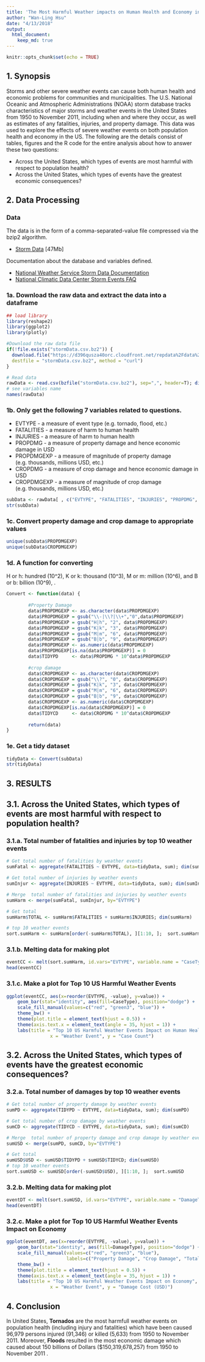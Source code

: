 ```yaml
---
title: 'The Most Harmful Weather impacts on Human Health and Economy in the US'
author: "Wan-Ling Hsu"
date: "4/13/2018"
output: 
  html_document:
    keep_md: true
---
```


```r
knitr::opts_chunk$set(echo = TRUE)
```

## 1. Synopsis
Storms and other severe weather events can cause both human health and economic problems for communities and municipalities. The U.S. National Oceanic and Atmospheric Administrations (NOAA) storm database tracks characteristics of major storms and weather events in the United States from 1950 to November 2011, including when and where they occur, as well as estimates of any fatalities, injuries, and property damage. This data was used to explore the effects of severe weather events on both population health and economy in the US. The following are the details consist of tables, figures and the R code for the entire analysis about how to answer these two questions:  

* Across the United States, which types of events are most harmful with respect to population health?
* Across the United States, which types of events have the greatest economic consequences?

## 2. Data Processing
### Data
The data is in the form of a comma-separated-value file compressed via the bzip2 algorithm. 

* [Storm Data](https://d396qusza40orc.cloudfront.net/repdata%2Fdata%2FStormData.csv.bz2) [47Mb]

Documentation about the database and variables defined.

* [National Weather Service Storm Data Documentation](https://d396qusza40orc.cloudfront.net/repdata%2Fpeer2_doc%2Fpd01016005curr.pdf)
* [National Climatic Data Center Storm Events FAQ](https://d396qusza40orc.cloudfront.net/repdata%2Fpeer2_doc%2FNCDC%20Storm%20Events-FAQ%20Page.pdf)

### 1a. Download the raw data and extract the data into a dataframe
```r
## load library
library(reshape2)
library(ggplot2)
library(plotly)

#Download the raw data file
if(!file.exists("stormData.csv.bz2")) {
  download.file("https://d396qusza40orc.cloudfront.net/repdata%2Fdata%2FStormData.csv.bz2",
  destfile = "stormData.csv.bz2", method = "curl")
}

# Read data
rawData <- read.csv(bzfile("stormData.csv.bz2"), sep=",", header=T); dim(rawData)
# see variables name
names(rawData)
```

### 1b. Only get the following 7 variables related to questions.
* EVTYPE     - a measure of event type (e.g. tornado, flood, etc.)
* FATALITIES - a measure of harm to human health
* INJURIES   - a measure of harm to human health
* PROPDMG    - a measure of property damage and hence economic damage in USD
* PROPDMGEXP - a measure of magnitude of property damage (e.g. thousands, millions USD, etc.)
* CROPDMG    - a measure of crop damage and hence economic damage in USD
* CROPDMGEXP - a measure of magnitude of crop damage (e.g. thousands, millions USD, etc.)

```r
subData <- rawData[ , c("EVTYPE", "FATALITIES", "INJURIES", "PROPDMG", "PROPDMGEXP", "CROPDMG", "CROPDMGEXP")]
str(subData)
```

### 1c. Convert property damage and crop damage to appropriate values

```r
unique(subData$PROPDMGEXP)
unique(subData$CROPDMGEXP)
```

### 1d. A function for converting
H or h: hundred (10^2), K or k: thousand (10^3), M or m: million (10^6), and B or b: billion (10^9),  .
```r
Convert <- function(data) {
        
        #Property Damage
        data$PROPDMGEXP <- as.character(data$PROPDMGEXP)
        data$PROPDMGEXP = gsub("\\-|\\?|\\+","0",data$PROPDMGEXP)
        data$PROPDMGEXP = gsub("H|h", "2", data$PROPDMGEXP)
        data$PROPDMGEXP = gsub("K|k", "3", data$PROPDMGEXP)
        data$PROPDMGEXP = gsub("M|m", "6", data$PROPDMGEXP)
        data$PROPDMGEXP = gsub("B|b", "9", data$PROPDMGEXP)
        data$PROPDMGEXP <- as.numeric(data$PROPDMGEXP)
        data$PROPDMGEXP[is.na(data$PROPDMGEXP)] = 0
        data$TIDYPD     <- data$PROPDMG * 10^data$PROPDMGEXP
        
        #crop damage
        data$CROPDMGEXP <- as.character(data$CROPDMGEXP)
        data$CROPDMGEXP = gsub("\\?", "0", data$CROPDMGEXP)
        data$CROPDMGEXP = gsub("K|k", "3", data$CROPDMGEXP)
        data$CROPDMGEXP = gsub("M|m", "6", data$CROPDMGEXP)
        data$CROPDMGEXP = gsub("B|b", "9", data$CROPDMGEXP)
        data$CROPDMGEXP <- as.numeric(data$CROPDMGEXP)
        data$CROPDMGEXP[is.na(data$CROPDMGEXP)] = 0
        data$TIDYCD     <- data$CROPDMG * 10^data$CROPDMGEXP
        
        return(data)
}       
```

### 1e. Get a tidy dataset 
```r
tidyData <- Convert(subData)
str(tidyData)
```
## 3. RESULTS
## 3.1. Across the United States, which types of events are most harmful with respect to population health?
### 3.1.a. Total number of fatalities and injuries by top 10 weather events
```r
# Get total number of fatalities by weather events
sumFatal <- aggregate(FATALITIES ~ EVTYPE, data=tidyData, sum); dim(sumFatal)

# Get total number of injuries by weather events
sumInjur <- aggregate(INJURIES ~ EVTYPE, data=tidyData, sum); dim(sumInjur)

# Merge  total number of fatalities and injuries by weather events
sumHarm <- merge(sumFatal, sumInjur, by="EVTYPE")

# Get total
sumHarm$TOTAL <- sumHarm$FATALITIES + sumHarm$INJURIES; dim(sumHarm)

# top 10 weather events
sort.sumHarm <- sumHarm[order(-sumHarm$TOTAL), ][1:10, ];  sort.sumHarm
```
### 3.1.b. Melting data for making plot
```r
eventCC <- melt(sort.sumHarm, id.vars="EVTYPE", variable.name = "CaseType"); dim(eventCC)
head(eventCC)
```


### 3.1.c. Make a plot for Top 10 US Harmful Weather Events
```r
ggplot(eventCC, aes(x=reorder(EVTYPE, -value), y=value)) + 
    geom_bar(stat="identity", aes(fill=CaseType), position="dodge") + 
    scale_fill_manual(values=c("red", "green3", "blue")) + 
    theme_bw() + 
    theme(plot.title = element_text(hjust = 0.5)) +
    theme(axis.text.x = element_text(angle = 35, hjust = 1)) + 
    labs(title = "Top 10 US Harmful Weather Events Impact on Human Health", 
                x = "Weather Event", y = "Case Count") 

```

## 3.2. Across the United States, which types of events have the greatest economic consequences?
### 3.2.a. Total number of damages by top 10 weather events
```r
# Get total number of property damage by weather events
sumPD <- aggregate(TIDYPD ~ EVTYPE, data=tidyData, sum); dim(sumPD)

# Get total number of crop damage by weather events
sumCD <- aggregate(TIDYCD ~ EVTYPE, data=tidyData, sum); dim(sumCD)

# Merge  total number of property damage and crop damage by weather events
sumUSD <- merge(sumPD, sumCD, by="EVTYPE")

# Get total
sumUSD$USD <- sumUSD$TIDYPD + sumUSD$TIDYCD; dim(sumUSD)
# top 10 weather events
sort.sumUSD <- sumUSD[order(-sumUSD$USD), ][1:10, ];  sort.sumUSD
```


### 3.2.b. Melting data for making plot
```r
eventDT <- melt(sort.sumUSD, id.vars="EVTYPE", variable.name = "DamageType"); dim(eventDT)
head(eventDT)
```


### 3.2.c. Make a plot for Top 10 US Harmful Weather Events Impact on Economy
```r
ggplot(eventDT, aes(x=reorder(EVTYPE, -value), y=value)) + 
    geom_bar(stat="identity", aes(fill=DamageType), position="dodge") + 
    scale_fill_manual(values=c("red", "green3", "blue"), 
                      labels=c("Property Damage", "Crop Damage", "Total Damage")) + 
    theme_bw() + 
    theme(plot.title = element_text(hjust = 0.5)) +
    theme(axis.text.x = element_text(angle = 35, hjust = 1)) + 
    labs(title = "Top 10 US Harmful Weather Events Impact on Economy", 
                x = "Weather Event", y = "Damage Cost (USD)") 
```


## 4. Conclusion
In United States, **Tornados** are the most harmfull weather events on population health (including injury and fatalities) which have been caused 96,979 persons injured (91,346) or killed (5,633) from 1950 to November 2011. Moreover, **Floods** resulted in the most economic damage which caused about 150 billions of Dollars ($150,319,678,257) from 1950 to November 2011 .